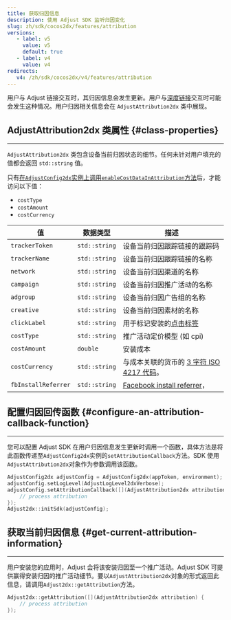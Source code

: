 ```yaml
---
title: 获取归因信息
description: 使用 Adjust SDK 监听归因变化
slug: zh/sdk/cocos2dx/features/attribution
versions:
   - label: v5
     value: v5
     default: true
   - label: v4
     value: v4
redirects:
   v4: /zh/sdk/cocos2dx/v4/features/attribution
---
```


用户与 Adjust 链接交互时，其归因信息会发生更新。用户与[深度链接](https://help.adjust.com/zh/article/deep-links)交互时可能会发生这种情况。用户归因相关信息会在 `AdjustAttribution2dx` 类中展现。

## AdjustAttribution2dx 类属性 {#class-properties}

---

`AdjustAttribution2dx` 类包含设备当前归因状态的细节。任何未针对用户填充的值都会返回 `std::string` 值。

<Callout type="note">

只有[在`AdjustConfig2dx`实例上调用`enableCostDataInAttribution`方法](/zh/sdk/cocos2dx/configuration#receive-ad-spend-data)后，才能访问以下值：

- `costType`
- `costAmount`
- `costCurrency`

</Callout>

| 值                  | 数据类型      | 描述                                                                                          |
| ------------------- | ------------- | --------------------------------------------------------------------------------------------- |
| `trackerToken`      | `std::string` | 设备当前归因跟踪链接的跟踪码                                                                  |
| `trackerName`       | `std::string` | 设备当前归因跟踪链接的名称                                                                    |
| `network`           | `std::string` | 设备当前归因渠道的名称                                                                        |
| `campaign`          | `std::string` | 设备当前归因推广活动的名称                                                                    |
| `adgroup`           | `std::string` | 设备当前归因广告组的名称                                                                      |
| `creative`          | `std::string` | 设备当前归因素材的名称                                                                        |
| `clickLabel`        | `std::string` | 用于标记安装的[点击标签](https://help.adjust.com/zh/article/user-rewards)                     |
| `costType`          | `std::string` | 推广活动定价模型 (如 cpi)                                                                     |
| `costAmount`        | `double`      | 安装成本                                                                                      |
| `costCurrency`      | `std::string` | 与成本关联的货币的 [3 字符 ISO 4217 代码](https://www.iban.com/currency-codes)。              |
| `fbInstallReferrer` | `std::string` | [Facebook install referrer](https://developers.facebook.com/docs/app-ads/install-referrer/)， |

## 配置归因回传函数 {#configure-an-attribution-callback-function}

---

您可以配置 Adjust SDK 在用户归因信息发生更新时调用一个函数，具体方法是将此函数传递至`AdjustConfig2dx`实例的`setAttributionCallback`方法。SDK 使用`AdjustAttribution2dx`对象作为参数调用该函数。

```cpp
AdjustConfig2dx adjustConfig = AdjustConfig2dx(appToken, environment);
adjustConfig.setLogLevel(AdjustLogLevel2dxVerbose);
adjustConfig.setAttributionCallback([](AdjustAttribution2dx attribution) {
    // process attribution
});
Adjust2dx::initSdk(adjustConfig);
```

## 获取当前归因信息 {#get-current-attribution-information}

---

用户安装您的应用时，Adjust 会将该安装归因至一个推广活动。Adjust SDK 可提供赢得安装归因的推广活动细节。要以`AdjustAttribution2dx`对象的形式返回此信息，请调用`Adjust2dx::getAttribution`方法。

```cpp
Adjust2dx::getAttribution([](AdjustAttribution2dx attribution) {
    // process attribution
});
```
